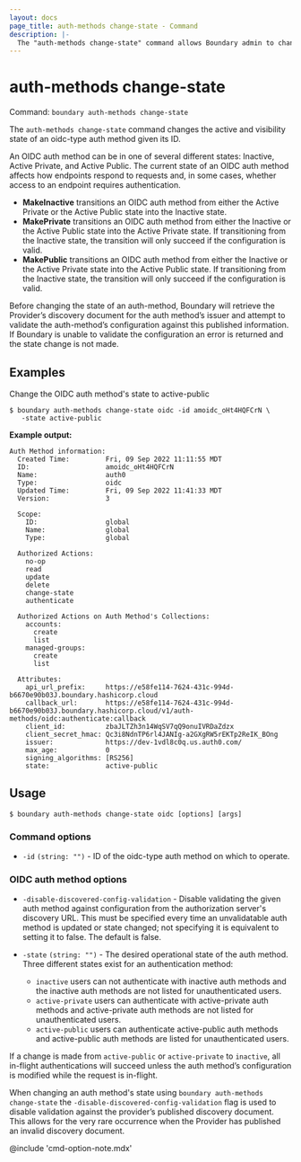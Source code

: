 ```yaml
---
layout: docs
page_title: auth-methods change-state - Command
description: |-
  The "auth-methods change-state" command allows Boundary admin to change-state of an auth method.
---
```


# auth-methods change-state

Command: `boundary auth-methods change-state`

The `auth-methods change-state` command changes the active and visibility state
of an oidc-type auth method given its ID. 

An OIDC auth method can be in one of several different states: Inactive, Active
Private, and Active Public. The current state of an OIDC auth method
affects how endpoints respond to requests and, in some cases, whether access to
an endpoint requires authentication.

- **MakeInactive** transitions an OIDC auth method from either the Active Private
  or the Active Public state into the Inactive state.
- **MakePrivate** transitions an OIDC auth method from either the Inactive or the
  Active Public state into the Active Private state. If transitioning from the
  Inactive state, the transition will only succeed if the configuration is
  valid.
- **MakePublic** transitions an OIDC auth method from either the Inactive or the
  Active Private state into the Active Public state. If transitioning from the
  Inactive state, the transition will only succeed if the configuration is
  valid.

Before changing the state of an auth-method, Boundary will retrieve the
Provider’s discovery document for the auth method’s issuer and attempt to
validate the auth-method’s configuration against this published information. If
Boundary is unable to validate the configuration an error is returned and the
state change is not made.


## Examples

Change the OIDC auth method's state to active-public

```shell-session
$ boundary auth-methods change-state oidc -id amoidc_oHt4HQFCrN \
   -state active-public
```

**Example output:**

<CodeBlockConfig hideClipboard>

```plaintext
Auth Method information:
  Created Time:         Fri, 09 Sep 2022 11:11:55 MDT
  ID:                   amoidc_oHt4HQFCrN
  Name:                 auth0
  Type:                 oidc
  Updated Time:         Fri, 09 Sep 2022 11:41:33 MDT
  Version:              3

  Scope:
    ID:                 global
    Name:               global
    Type:               global

  Authorized Actions:
    no-op
    read
    update
    delete
    change-state
    authenticate

  Authorized Actions on Auth Method's Collections:
    accounts:
      create
      list
    managed-groups:
      create
      list

  Attributes:
    api_url_prefix:     https://e58fe114-7624-431c-994d-b6670e90b03J.boundary.hashicorp.cloud
    callback_url:       https://e58fe114-7624-431c-994d-b6670e90b03J.boundary.hashicorp.cloud/v1/auth-methods/oidc:authenticate:callback
    client_id:          zbaJLTZh3n14WqSV7qQ9onuIVRDaZdzx
    client_secret_hmac: Qc3i8NdnTP6rl4JANIg-a2GXgRW5rEKTp2ReIK_BOng
    issuer:             https://dev-1vdl8c0q.us.auth0.com/
    max_age:            0
    signing_algorithms: [RS256]
    state:              active-public
```

</CodeBlockConfig>


## Usage

<CodeBlockConfig hideClipboard>

```shell-session
$ boundary auth-methods change-state oidc [options] [args]
```

</CodeBlockConfig>

### Command options

- `-id` `(string: "")` - ID of the oidc-type auth method on which to operate.

### OIDC auth method options

- `-disable-discovered-config-validation`  - Disable validating
   the given auth method against configuration from the authorization server's
   discovery URL. This must be specified every time an unvalidatable auth method
   is updated or state changed; not specifying it is equivalent to setting it to
   false. The default is false.

- `-state` `(string: "")` - The desired operational state of the auth method.
  Three different states exist for an authentication method:

   - `inactive` users can not authenticate with inactive auth methods and the
   inactive auth methods are not listed for unauthenticated users.
   - `active-private` users can authenticate with active-private auth methods
   and active-private auth methods are not listed for unauthenticated users.
   - `active-public` users can authenticate active-public auth methods and
   active-public auth methods are listed for unauthenticated users.

If a change is made from `active-public` or `active-private` to `inactive`, all
in-flight authentications will succeed unless the auth method’s configuration is
modified while the request is in-flight.

When changing an auth method's state using `boundary auth-methods change-state`
the `-disable-discovered-config-validation` flag is used to disable validation
against the provider’s published discovery document. This allows for the very
rare occurrence when the Provider has published an invalid discovery document.

@include 'cmd-option-note.mdx'